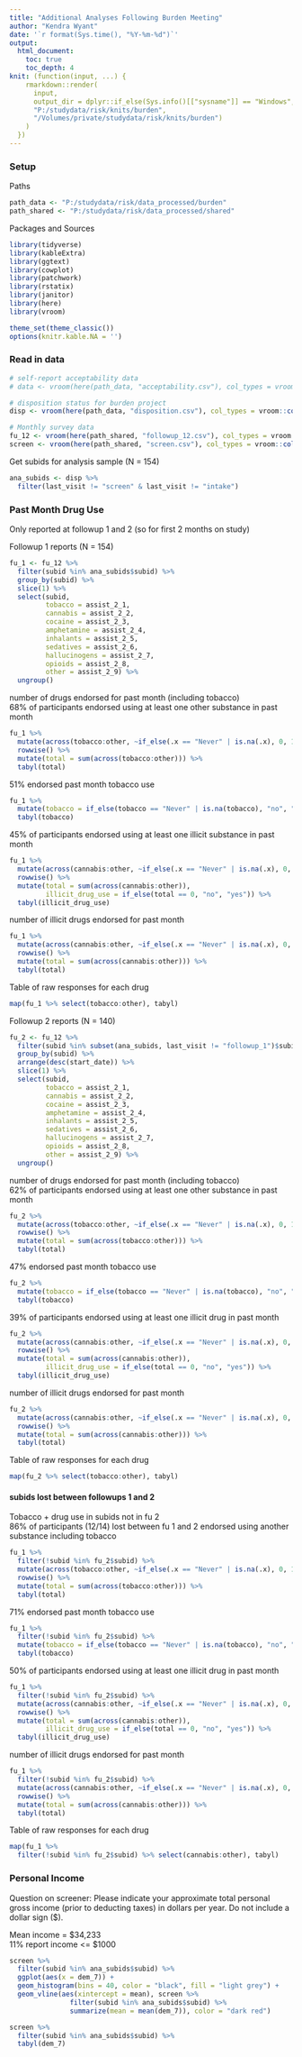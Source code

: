 ---
title: "Additional Analyses Following Burden Meeting"
author: "Kendra Wyant"
date: '`r format(Sys.time(), "%Y-%m-%d")`'
output: 
  html_document:
    toc: true 
    toc_depth: 4
knit: (function(input, ...) {
    rmarkdown::render(
      input,
      output_dir = dplyr::if_else(Sys.info()[["sysname"]] == "Windows",
      "P:/studydata/risk/knits/burden", 
      "/Volumes/private/studydata/risk/knits/burden")
    )
  })
---



### Setup

Paths
```{r}
path_data <- "P:/studydata/risk/data_processed/burden"
path_shared <- "P:/studydata/risk/data_processed/shared"
```

Packages and Sources
```{r, message = FALSE, warning = FALSE}
library(tidyverse)
library(kableExtra)
library(ggtext)
library(cowplot)
library(patchwork)
library(rstatix)
library(janitor)
library(here)
library(vroom)

theme_set(theme_classic())
options(knitr.kable.NA = '')
```


### Read in data
```{r}
# self-report acceptability data
# data <- vroom(here(path_data, "acceptability.csv"), col_types = vroom::cols())

# disposition status for burden project
disp <- vroom(here(path_data, "disposition.csv"), col_types = vroom::cols())

# Monthly survey data 
fu_12 <- vroom(here(path_shared, "followup_12.csv"), col_types = vroom::cols())
screen <- vroom(here(path_shared, "screen.csv"), col_types = vroom::cols())
```

Get subids for analysis sample (N = 154)
```{r}
ana_subids <- disp %>% 
  filter(last_visit != "screen" & last_visit != "intake")
```


### Past Month Drug Use

Only reported at followup 1 and 2 (so for first 2 months on study)    

Followup 1 reports (N = 154)
```{r}
fu_1 <- fu_12 %>% 
  filter(subid %in% ana_subids$subid) %>% 
  group_by(subid) %>% 
  slice(1) %>% 
  select(subid,
         tobacco = assist_2_1,
         cannabis = assist_2_2,
         cocaine = assist_2_3,
         amphetamine = assist_2_4,
         inhalants = assist_2_5,
         sedatives = assist_2_6,
         hallucinogens = assist_2_7,
         opioids = assist_2_8,
         other = assist_2_9) %>% 
  ungroup()
```

number of drugs endorsed for past month (including tobacco)   
68% of participants endorsed using at least one other substance in past month
```{r}
fu_1 %>%
  mutate(across(tobacco:other, ~if_else(.x == "Never" | is.na(.x), 0, 1))) %>%
  rowwise() %>%
  mutate(total = sum(across(tobacco:other))) %>%
  tabyl(total)
```

51% endorsed past month tobacco use
```{r}
fu_1 %>% 
  mutate(tobacco = if_else(tobacco == "Never" | is.na(tobacco), "no", "yes")) %>% 
  tabyl(tobacco)
```

45% of participants endorsed using at least one illicit substance in past month
```{r}
fu_1 %>%
  mutate(across(cannabis:other, ~if_else(.x == "Never" | is.na(.x), 0, 1))) %>%
  rowwise() %>%
  mutate(total = sum(across(cannabis:other)),
         illicit_drug_use = if_else(total == 0, "no", "yes")) %>%
  tabyl(illicit_drug_use)
```

number of illicit drugs endorsed for past month
```{r}
fu_1 %>%
  mutate(across(cannabis:other, ~if_else(.x == "Never" | is.na(.x), 0, 1))) %>%
  rowwise() %>%
  mutate(total = sum(across(cannabis:other))) %>%
  tabyl(total)
```

Table of raw responses for each drug
```{r}
map(fu_1 %>% select(tobacco:other), tabyl)
```


Followup 2 reports (N = 140)
```{r}
fu_2 <- fu_12 %>% 
  filter(subid %in% subset(ana_subids, last_visit != "followup_1")$subid) %>% 
  group_by(subid) %>%
  arrange(desc(start_date)) %>% 
  slice(1) %>% 
  select(subid,
         tobacco = assist_2_1,
         cannabis = assist_2_2,
         cocaine = assist_2_3,
         amphetamine = assist_2_4,
         inhalants = assist_2_5,
         sedatives = assist_2_6,
         hallucinogens = assist_2_7,
         opioids = assist_2_8,
         other = assist_2_9) %>% 
  ungroup()
```

number of drugs endorsed for past month (including tobacco)   
62% of participants endorsed using at least one other substance in past month
```{r}
fu_2 %>%
  mutate(across(tobacco:other, ~if_else(.x == "Never" | is.na(.x), 0, 1))) %>%
  rowwise() %>%
  mutate(total = sum(across(tobacco:other))) %>%
  tabyl(total)
```

47% endorsed past month tobacco use
```{r}
fu_2 %>% 
  mutate(tobacco = if_else(tobacco == "Never" | is.na(tobacco), "no", "yes")) %>% 
  tabyl(tobacco)
```

39% of participants endorsed using at least one illicit drug in past month
```{r}
fu_2 %>%
  mutate(across(cannabis:other, ~if_else(.x == "Never" | is.na(.x), 0, 1))) %>%
  rowwise() %>%
  mutate(total = sum(across(cannabis:other)),
         illicit_drug_use = if_else(total == 0, "no", "yes")) %>%
  tabyl(illicit_drug_use)
```


number of illicit drugs endorsed for past month 
```{r}
fu_2 %>%
  mutate(across(cannabis:other, ~if_else(.x == "Never" | is.na(.x), 0, 1))) %>%
  rowwise() %>%
  mutate(total = sum(across(cannabis:other))) %>%
  tabyl(total)
```

Table of raw responses for each drug
```{r}
map(fu_2 %>% select(tobacco:other), tabyl)
```


#### subids lost between followups 1 and 2

Tobacco + drug use in subids not in fu 2   
86% of participants (12/14) lost between fu 1 and 2 endorsed using another substance including tobacco
```{r}
fu_1 %>% 
  filter(!subid %in% fu_2$subid) %>% 
  mutate(across(tobacco:other, ~if_else(.x == "Never" | is.na(.x), 0, 1))) %>%
  rowwise() %>%
  mutate(total = sum(across(tobacco:other))) %>%
  tabyl(total)
```

71% endorsed past month tobacco use
```{r}
fu_1 %>% 
  filter(!subid %in% fu_2$subid) %>% 
  mutate(tobacco = if_else(tobacco == "Never" | is.na(tobacco), "no", "yes")) %>% 
  tabyl(tobacco)
```

50% of participants endorsed using at least one illicit drug in past month
```{r}
fu_1 %>% 
  filter(!subid %in% fu_2$subid) %>% 
  mutate(across(cannabis:other, ~if_else(.x == "Never" | is.na(.x), 0, 1))) %>%
  rowwise() %>%
  mutate(total = sum(across(cannabis:other)),
         illicit_drug_use = if_else(total == 0, "no", "yes")) %>%
  tabyl(illicit_drug_use)
```

number of illicit drugs endorsed for past month
```{r}
fu_1 %>% 
  filter(!subid %in% fu_2$subid) %>% 
  mutate(across(cannabis:other, ~if_else(.x == "Never" | is.na(.x), 0, 1))) %>%
  rowwise() %>%
  mutate(total = sum(across(cannabis:other))) %>%
  tabyl(total)
```

Table of raw responses for each drug
```{r}
map(fu_1 %>% 
  filter(!subid %in% fu_2$subid) %>% select(cannabis:other), tabyl)
```

### Personal Income

Question on screener: Please indicate your approximate total personal gross income (prior to deducting taxes) in dollars per year. Do not include a dollar sign ($).    


Mean income = $34,233    
11% report income <= $1000

```{r}
screen %>% 
  filter(subid %in% ana_subids$subid) %>% 
  ggplot(aes(x = dem_7)) +
  geom_histogram(bins = 40, color = "black", fill = "light grey") +
  geom_vline(aes(xintercept = mean), screen %>% 
               filter(subid %in% ana_subids$subid) %>% 
               summarize(mean = mean(dem_7)), color = "dark red")

screen %>% 
  filter(subid %in% ana_subids$subid) %>% 
  tabyl(dem_7)
```

